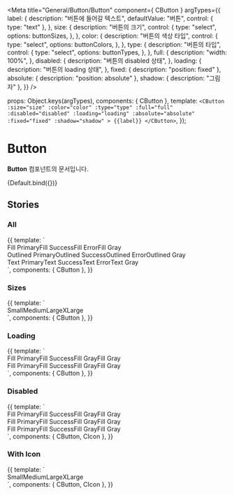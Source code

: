 
<Meta
  title="General/Button/Button"
  component={ CButton }
  argTypes={{
    label: {
      description: "버튼에 들어갈 텍스트",
      defaultValue: "버튼",
      control: { type: "text" },
    },
    size: {
      description: "버튼의 크기",
      control: {
        type: "select",
        options: buttonSizes,
      },
    },
    color: {
      description: "버튼의 색상 타입",
      control: {
        type: "select",
        options: buttonColors,
      },
    },
    type: {
      description: "버튼의 타입",
      control: {
        type: "select",
        options: buttonTypes,
      },
    },
    full: {
      description: "width: 100%",
    },
    disabled: {
      description: "버튼의 disabled 상태",
    },
    loading: {
      description: "버튼의 loading 상태",
    },
    fixed: {
        description: "position: fixed"
    },
    absolute: {
        description: "position: absolute"
    },
    shadow: {
        description: "그림자"
    },
  }}
/>

  props: Object.keys(argTypes),
  components: { CButton },
  template:
    `<CButton
        :size="size"
        :color="color"
        :type="type"
        :full="full"
        :disabled="disabled"
        :loading="loading"
        :absolute="absolute"
        :fixed="fixed"
        :shadow="shadow"
    >
      {{label}}
    </CButton>`,
});

# Button

**Button** 컴포넌트의 문서입니다.

<Story name="Default" height="100px">
  {Default.bind({})}
</Story>

<ArgsTable story="Default" />

## Stories
### All
<Canvas>
    <Story name="All" height="100px">
        {{
            template: `
                <div>
                  <div style="display: flex">
                    <CButton color="primary">Fill Primary</CButton>
                    <CButton color="success">Fill Success</CButton>
                    <CButton color="error">Fill Error</CButton>
                    <CButton color="secondary">Fill Gray</CButton>
                  </div>
                  <div style="display: flex">
                    <CButton color="primary" type="outlined">Outlined Primary</CButton>
                    <CButton color="success" type="outlined">Outlined Success</CButton>
                    <CButton color="error" type="outlined">Outlined Error</CButton>
                    <CButton color="secondary" type="outlined">Outlined Gray</CButton>
                  </div>
                  <div style="display: flex">
                    <CButton color="primary" type="text">Text Primary</CButton>
                    <CButton color="success" type="text">Text Success</CButton>
                    <CButton color="error" type="text">Text Error</CButton>
                    <CButton color="secondary" type="text">Text Gray</CButton>
                  </div>
                </div>
        `,
            components: { CButton },
        }}
    </Story>
</Canvas>


### Sizes
<Canvas>
    <Story name="Sizes" height="100px">
        {{
            template: `
                <div>
                  <div style="display: flex">
                    <CButton size="small">Small</CButton>
                    <CButton size="medium">Medium</CButton>
                    <CButton size="large">Large</CButton>
                    <CButton size="xlarge">XLarge</CButton>
                  </div>
                </div>
        `,
            components: { CButton },
        }}
    </Story>
</Canvas>

### Loading
<Canvas>
    <Story name="Loading" height="100px">
        {{
            template: `
                <div>
                  <div style="display: flex">
                    <CButton color="primary" type="fill" size="medium" loading>Fill Primary</CButton>
                    <CButton color="success" type="fill" size="medium" loading>Fill Success</CButton>
                    <CButton color="error" type="fill" size="medium" loading>Fill Gray</CButton>
                    <CButton color="secondary" type="fill" size="medium" loading>Fill Gray</CButton>
                  </div>
                  <div style="display: flex">
                    <CButton color="primary" type="outlined" size="medium" loading>Fill Primary</CButton>
                    <CButton color="success" type="outlined" size="medium" loading>Fill Success</CButton>
                    <CButton color="error" type="outlined" size="medium" loading>Fill Gray</CButton>
                    <CButton color="secondary" type="outlined" size="medium" loading>Fill Gray</CButton>
                  </div>
                </div>
        `,
            components: { CButton },
        }}
    </Story>
</Canvas>

### Disabled
<Canvas>
    <Story name="Disabled" height="100px">
        {{
            template: `
                <div>
                  <div style="display: flex">
                    <CButton color="primary" type="fill" size="medium" disabled>
                        <template v-slot:left-icon>
                            <CIcon name="IconPlusMediumLine" color="primary" />
                        </template>
                        Fill Primary
                    </CButton>
                    <CButton color="success" type="fill" size="medium" disabled>
                        <template v-slot:left-icon>
                            <CIcon name="IconPlusMediumLine" color="success" />
                        </template>
                        Fill Success
                    </CButton>
                    <CButton color="error" type="fill" size="medium" disabled>
                        <template v-slot:left-icon>
                            <CIcon name="IconPlusMediumLine" color="error" />
                        </template>
                        Fill Gray
                    </CButton>
                    <CButton color="secondary" type="fill" size="medium" disabled>
                        <template v-slot:left-icon>
                            <CIcon name="IconPlusMediumLine" color="secondary" />
                        </template>
                        Fill Gray
                    </CButton>
                  </div>
                  <div style="display: flex">
                    <CButton color="primary" type="outlined" size="medium" disabled>
                        <template v-slot:left-icon>
                            <CIcon name="IconPlusMediumLine" color="primary" />
                        </template>
                        Fill Primary
                    </CButton>
                    <CButton color="success" type="outlined" size="medium" disabled>
                        <template v-slot:left-icon>
                            <CIcon name="IconPlusMediumLine" color="success" />
                        </template>
                        Fill Success
                    </CButton>
                    <CButton color="error" type="outlined" size="medium" disabled>
                        <template v-slot:left-icon>
                            <CIcon name="IconPlusMediumLine" color="error" />
                        </template>
                        Fill Gray
                    </CButton>
                    <CButton color="secondary" type="outlined" size="medium" disabled>
                        <template v-slot:left-icon>
                            <CIcon name="IconPlusMediumLine" color="secondary" />
                        </template>
                        Fill Gray
                    </CButton>
                  </div>
                  <div style="display: flex">
                    <CButton color="primary" type="text" size="medium" disabled>
                        <template v-slot:left-icon>
                            <CIcon name="IconPlusMediumLine" color="primary" />
                        </template>
                        Fill Primary
                    </CButton>
                    <CButton color="success" type="text" size="medium" disabled>
                        <template v-slot:left-icon>
                            <CIcon name="IconPlusMediumLine" color="success" />
                        </template>
                        Fill Success
                    </CButton>
                    <CButton color="error" type="text" size="medium" disabled>
                        <template v-slot:left-icon>
                            <CIcon name="IconPlusMediumLine" color="error" />
                        </template>
                        Fill Gray
                    </CButton>
                    <CButton color="secondary" type="text" size="medium" disabled>
                        <template v-slot:left-icon>
                            <CIcon name="IconPlusMediumLine" color="secondary" />
                        </template>
                        Fill Gray
                    </CButton>
                  </div>
                </div>
        `,
            components: { CButton, CIcon },
        }}
    </Story>
</Canvas>

### With Icon
<Canvas>
    <Story name="WithIcon" height="100px">
        {{
            template: `
                <div style="display: flex">
                    <CButton color="primary" type="fill" size="small">
                        <template v-slot:left-icon>
                            <CIcon name="IconPlusSmallLine" color="white" />
                        </template>
                        Small
                    </CButton>
                    <CButton color="primary" type="fill" size="medium">
                        <template v-slot:left-icon>
                            <CIcon name="IconPlusMediumLine" color="white" />
                        </template>
                        Medium
                    </CButton>
                    <CButton color="primary" type="fill" size="large">
                        <template v-slot:left-icon>
                            <CIcon name="IconPlusLargeLine" color="white" />
                        </template>
                        Large
                    </CButton>
                    <CButton color="primary" type="fill" size="xlarge">
                        <template v-slot:left-icon>
                            <CIcon name="IconPlusLargeLine" color="white" />
                        </template>
                        XLarge
                    </CButton>
                </div>
        `,
            components: { CButton, CIcon },
        }}
    </Story>
</Canvas>
